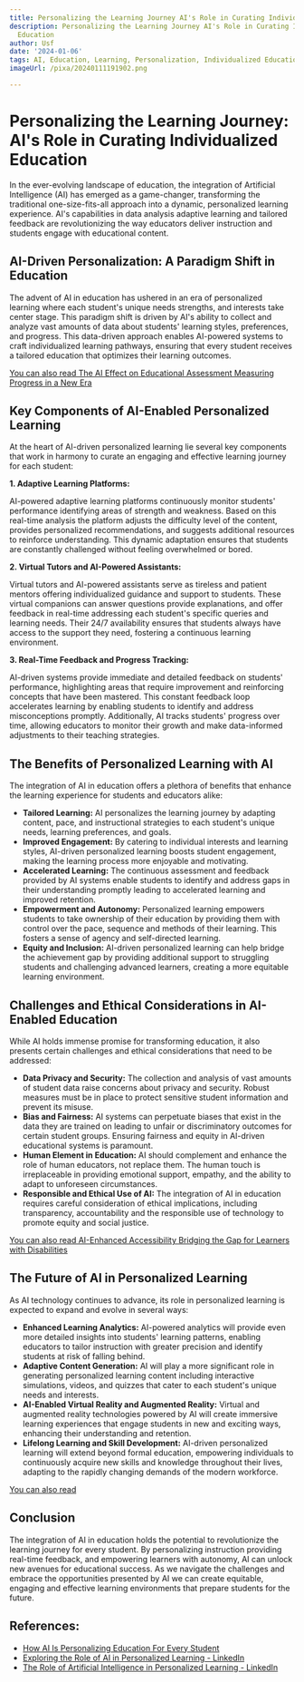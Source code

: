 ```yaml
---
title: Personalizing the Learning Journey AI's Role in Curating Individualized Education
description: Personalizing the Learning Journey AI's Role in Curating Individualized
  Education
author: Usf
date: '2024-01-06'
tags: AI, Education, Learning, Personalization, Individualized Education
imageUrl: /pixa/20240111191902.png

---
```

# Personalizing the  Learning Journey: AI's Role in  Curating Individualized Education

In the ever-evolving landscape of education, the integration of Artificial Intelligence (AI) has emerged as  a game-changer, transforming the traditional one-size-fits-all approach into a dynamic, personalized learning experience. AI's capabilities in data analysis adaptive learning and  tailored feedback are revolutionizing the way educators deliver instruction and students engage with educational content.

## AI-Driven Personalization: A Paradigm Shift in Education

The  advent  of AI in education has ushered in an era of personalized learning where each student's unique needs strengths,  and interests take center stage. This paradigm shift is driven by AI's ability to collect and analyze vast amounts of data  about students' learning styles, preferences, and progress. This data-driven approach enables AI-powered systems to craft individualized learning pathways, ensuring that  every student receives a tailored  education that optimizes their learning outcomes.

[You can  also read The  AI Effect on Educational Assessment Measuring Progress in a New Era](The%20AI%20Effect%20on%20Educational%20Assessment%20Measuring%20Progress%20in%20a%20New%20Era)


## Key Components of AI-Enabled Personalized Learning

At the heart of AI-driven personalized learning lie several key  components that work in harmony to  curate an engaging and effective  learning journey for each  student:

**1.  Adaptive Learning Platforms:**

AI-powered adaptive learning platforms continuously monitor students' performance identifying areas of strength and weakness. Based on this real-time analysis  the platform adjusts the difficulty level of the content, provides  personalized recommendations, and suggests additional resources to reinforce understanding. This dynamic adaptation ensures that students are constantly challenged without feeling overwhelmed or bored.

**2. Virtual Tutors  and AI-Powered Assistants:**

Virtual tutors and AI-powered assistants serve as tireless and patient mentors offering individualized guidance and support to students. These virtual companions  can answer questions provide explanations,  and offer feedback in real-time addressing each student's specific  queries and learning needs. Their 24/7 availability  ensures that students always have access to the support they need, fostering a continuous learning environment.

**3. Real-Time  Feedback and Progress Tracking:**

AI-driven systems provide immediate  and detailed feedback on students' performance, highlighting areas that require improvement and reinforcing concepts that have been mastered. This constant feedback loop accelerates  learning by enabling students  to identify and address misconceptions promptly. Additionally, AI  tracks  students' progress over time, allowing educators  to monitor their growth and make data-informed adjustments to their teaching strategies.

## The Benefits of  Personalized Learning with AI

The integration of AI in education  offers a plethora of benefits  that enhance the learning experience for students and educators alike:

* **Tailored  Learning:**  AI  personalizes the learning journey by adapting content, pace, and instructional strategies  to each student's unique needs, learning preferences, and goals.
* **Improved Engagement:** By catering to individual interests and learning  styles, AI-driven personalized learning boosts student engagement, making the learning process more enjoyable and motivating.
* **Accelerated Learning:** The continuous assessment  and feedback provided  by AI systems  enable students to  identify and address gaps in their understanding promptly leading to accelerated learning and  improved retention.
* **Empowerment and Autonomy:** Personalized learning empowers students to take ownership of their education by providing them with control over the pace, sequence  and methods of their learning. This fosters a  sense  of agency and self-directed learning.
* **Equity and Inclusion:**  AI-driven personalized learning can help bridge  the achievement gap by providing additional support to struggling students and challenging advanced learners, creating a more equitable learning environment.

##  Challenges and Ethical Considerations in AI-Enabled Education

While AI holds immense  promise for  transforming  education, it  also presents certain challenges and ethical considerations that  need to be addressed:

* **Data Privacy and Security:**  The  collection and analysis of vast amounts of student  data raise concerns about privacy and security.  Robust  measures must be in place to protect sensitive  student information and  prevent its misuse.
* **Bias and Fairness:** AI systems  can perpetuate biases that exist in the data they are trained  on leading to unfair or discriminatory outcomes for certain student groups. Ensuring fairness and equity in AI-driven educational  systems is paramount.
*  **Human Element in Education:** AI should complement and  enhance  the role of human educators, not replace them. The human touch is irreplaceable in providing emotional support,  empathy, and the ability to adapt to unforeseen circumstances.
* **Responsible and Ethical Use of AI:** The integration of AI in education requires careful consideration of ethical implications, including transparency, accountability and the responsible use of technology to promote equity and social  justice.

[You can also read AI-Enhanced Accessibility Bridging the Gap for Learners with Disabilities](AI-Enhanced%20Accessibility%20Bridging%20the%20Gap%20for%20Learners%20with%20Disabilities)


## The  Future of AI in Personalized Learning

As AI technology continues to advance,  its role in  personalized learning is expected to expand and evolve in several ways:

* **Enhanced Learning Analytics:** AI-powered analytics will provide even more detailed insights  into students' learning patterns, enabling educators to  tailor instruction with greater precision and identify students at risk of falling behind.
* **Adaptive Content Generation:** AI will  play a more significant role in  generating personalized learning content including interactive simulations, videos,  and quizzes that cater  to each student's unique needs  and interests.
* **AI-Enabled Virtual Reality and Augmented Reality:** Virtual and augmented reality technologies powered by AI will create immersive learning experiences that engage students in new  and exciting ways, enhancing their understanding and retention.
* **Lifelong Learning and Skill  Development:** AI-driven personalized  learning will extend beyond formal education, empowering individuals to continuously  acquire new skills and knowledge throughout their lives, adapting to  the rapidly  changing demands of the modern workforce.

[You can also read  ]()


## Conclusion

The integration of AI in education holds the potential to revolutionize the learning journey for every student. By personalizing instruction providing real-time feedback, and empowering learners with  autonomy,  AI can unlock new avenues  for  educational success. As we navigate the challenges and embrace  the opportunities presented by AI we can create equitable, engaging and effective  learning environments that prepare students for the future.

## References:
- [How AI Is Personalizing Education For Every Student](https://elearningindustry.com/how-ai-is-personalizing-education-for-every-student)
- [Exploring the Role of AI in Personalized Learning - LinkedIn](https://www.linkedin.com/pulse/exploring-role-ai-personalized-learning-larisa-black-79dvc)
- [The Role of Artificial Intelligence in Personalized Learning - LinkedIn](https://www.linkedin.com/pulse/role-artificial-intelligence-personalized-learning-jamie-culican)
